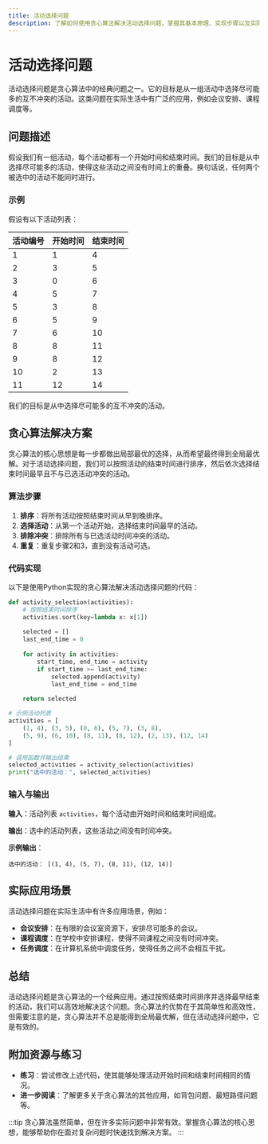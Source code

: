 ```yaml
---
title: 活动选择问题
description: 了解如何使用贪心算法解决活动选择问题，掌握其基本原理、实现步骤以及实际应用场景。
---
```


# 活动选择问题

活动选择问题是贪心算法中的经典问题之一。它的目标是从一组活动中选择尽可能多的互不冲突的活动。这类问题在实际生活中有广泛的应用，例如会议安排、课程调度等。

## 问题描述

假设我们有一组活动，每个活动都有一个开始时间和结束时间。我们的目标是从中选择尽可能多的活动，使得这些活动之间没有时间上的重叠。换句话说，任何两个被选中的活动不能同时进行。

### 示例

假设有以下活动列表：

| 活动编号 | 开始时间 | 结束时间 |
|----------|----------|----------|
| 1        | 1        | 4        |
| 2        | 3        | 5        |
| 3        | 0        | 6        |
| 4        | 5        | 7        |
| 5        | 3        | 8        |
| 6        | 5        | 9        |
| 7        | 6        | 10       |
| 8        | 8        | 11       |
| 9        | 8        | 12       |
| 10       | 2        | 13       |
| 11       | 12       | 14       |

我们的目标是从中选择尽可能多的互不冲突的活动。

## 贪心算法解决方案

贪心算法的核心思想是每一步都做出局部最优的选择，从而希望最终得到全局最优解。对于活动选择问题，我们可以按照活动的结束时间进行排序，然后依次选择结束时间最早且不与已选活动冲突的活动。

### 算法步骤

1. **排序**：将所有活动按照结束时间从早到晚排序。
2. **选择活动**：从第一个活动开始，选择结束时间最早的活动。
3. **排除冲突**：排除所有与已选活动时间冲突的活动。
4. **重复**：重复步骤2和3，直到没有活动可选。

### 代码实现

以下是使用Python实现的贪心算法解决活动选择问题的代码：

```python
def activity_selection(activities):
    # 按照结束时间排序
    activities.sort(key=lambda x: x[1])
    
    selected = []
    last_end_time = 0
    
    for activity in activities:
        start_time, end_time = activity
        if start_time >= last_end_time:
            selected.append(activity)
            last_end_time = end_time
    
    return selected

# 示例活动列表
activities = [
    (1, 4), (3, 5), (0, 6), (5, 7), (3, 8),
    (5, 9), (6, 10), (8, 11), (8, 12), (2, 13), (12, 14)
]

# 调用函数并输出结果
selected_activities = activity_selection(activities)
print("选中的活动：", selected_activities)
```

### 输入与输出

**输入**：活动列表 `activities`，每个活动由开始时间和结束时间组成。

**输出**：选中的活动列表，这些活动之间没有时间冲突。

**示例输出**：

```
选中的活动： [(1, 4), (5, 7), (8, 11), (12, 14)]
```

## 实际应用场景

活动选择问题在实际生活中有许多应用场景，例如：

- **会议安排**：在有限的会议室资源下，安排尽可能多的会议。
- **课程调度**：在学校中安排课程，使得不同课程之间没有时间冲突。
- **任务调度**：在计算机系统中调度任务，使得任务之间不会相互干扰。

## 总结

活动选择问题是贪心算法的一个经典应用。通过按照结束时间排序并选择最早结束的活动，我们可以高效地解决这个问题。贪心算法的优势在于其简单性和高效性，但需要注意的是，贪心算法并不总是能得到全局最优解，但在活动选择问题中，它是有效的。

## 附加资源与练习

- **练习**：尝试修改上述代码，使其能够处理活动开始时间和结束时间相同的情况。
- **进一步阅读**：了解更多关于贪心算法的其他应用，如背包问题、最短路径问题等。

:::tip
贪心算法虽然简单，但在许多实际问题中非常有效。掌握贪心算法的核心思想，能够帮助你在面对复杂问题时快速找到解决方案。
:::